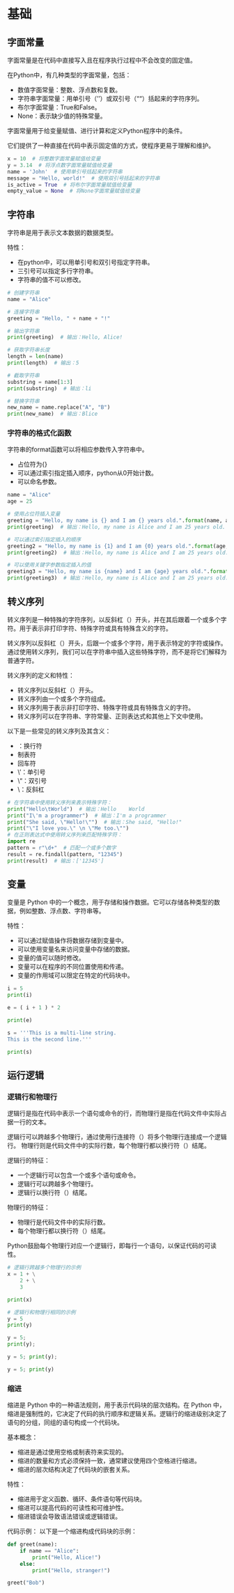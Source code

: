 # 基础


## 字面常量

字面常量是在代码中直接写入且在程序执行过程中不会改变的固定值。

在Python中，有几种类型的字面常量，包括：

- 数值字面常量：整数、浮点数和复数。
- 字符串字面常量：用单引号（''）或双引号（""）括起来的字符序列。
- 布尔字面常量：True和False。
- None：表示缺少值的特殊常量。

字面常量用于给变量赋值、进行计算和定义Python程序中的条件。

它们提供了一种直接在代码中表示固定值的方式，使程序更易于理解和维护。

```python
x = 10  # 将整数字面常量赋值给变量
y = 3.14  # 将浮点数字面常量赋值给变量
name = 'John'  # 使用单引号括起来的字符串
message = "Hello, world!"  # 使用双引号括起来的字符串
is_active = True  # 将布尔字面常量赋值给变量
empty_value = None  # 将None字面常量赋值给变量
```

## 字符串

字符串是用于表示文本数据的数据类型。

特性：

- 在python中，可以用单引号和双引号指定字符串。
- 三引号可以指定多行字符串。
- 字符串的值不可以修改。

```{python}
# 创建字符串
name = "Alice"

# 连接字符串
greeting = "Hello, " + name + "!"

# 输出字符串
print(greeting)  # 输出：Hello, Alice!

# 获取字符串长度
length = len(name)
print(length)  # 输出：5

# 截取字符串
substring = name[1:3]
print(substring)  # 输出：li

# 替换字符串
new_name = name.replace("A", "B")
print(new_name)  # 输出：Blice
```

### 字符串的格式化函数

字符串的format函数可以将相应参数传入字符串中。

- 占位符为{}
- 可以通过索引指定插入顺序，python从0开始计数。
- 可以命名参数。

```{python}
name = "Alice"
age = 25

# 使用占位符插入变量
greeting = "Hello, my name is {} and I am {} years old.".format(name, age)
print(greeting)  # 输出：Hello, my name is Alice and I am 25 years old.

# 可以通过索引指定插入的顺序
greeting2 = "Hello, my name is {1} and I am {0} years old.".format(age, name)
print(greeting2)  # 输出：Hello, my name is Alice and I am 25 years old.

# 可以使用关键字参数指定插入的值
greeting3 = "Hello, my name is {name} and I am {age} years old.".format(name="Alice", age=25)
print(greeting3)  # 输出：Hello, my name is Alice and I am 25 years old.
```


## 转义序列

转义序列是一种特殊的字符序列，以反斜杠（\）开头，并在其后跟着一个或多个字符。用于表示非打印字符、特殊字符或具有特殊含义的字符。

转义序列以反斜杠（\）开头，后跟一个或多个字符，用于表示特定的字符或操作。通过使用转义序列，我们可以在字符串中插入这些特殊字符，而不是将它们解释为普通字符。

转义序列的定义和特性：

- 转义序列以反斜杠（\）开头。
- 转义序列由一个或多个字符组成。
- 转义序列用于表示非打印字符、特殊字符或具有特殊含义的字符。
- 转义序列可以在字符串、字符常量、正则表达式和其他上下文中使用。

以下是一些常见的转义序列及其含义：

- \n：换行符
- \t：制表符
- \r：回车符
- \\'：单引号
- \\"：双引号
- \\：反斜杠

```{python}
# 在字符串中使用转义序列来表示特殊字符：
print("Hello\tWorld")  # 输出：Hello    World
print("I\'m a programmer")  # 输出：I'm a programmer
print("She said, \"Hello!\"")  # 输出：She said, "Hello!"
print("\"I love you.\" \n \"Me too.\"")
# 在正则表达式中使用转义序列来匹配特殊字符：
import re
pattern = r"\d+"  # 匹配一个或多个数字
result = re.findall(pattern, "12345")
print(result)  # 输出：['12345']
```


## 变量

变量是 Python 中的一个概念，用于存储和操作数据。它可以存储各种类型的数据，例如整数、浮点数、字符串等。

特性：

- 可以通过赋值操作将数据存储到变量中。
- 可以使用变量名来访问变量中存储的数据。
- 变量的值可以随时修改。
- 变量可以在程序的不同位置使用和传递。
- 变量的作用域可以限定在特定的代码块中。

```{python}
i = 5
print(i)

e = ( i + 1 ) * 2

print(e)

s = '''This is a multi-line string.
This is the second line.'''

print(s)
```

## 运行逻辑

### 逻辑行和物理行

逻辑行是指在代码中表示一个语句或命令的行，而物理行是指在代码文件中实际占据一行的文本。

逻辑行可以跨越多个物理行，通过使用行连接符（\）将多个物理行连接成一个逻辑行。
物理行则是代码文件中的实际行数，每个物理行都以换行符（\n）结尾。

逻辑行的特征：

- 一个逻辑行可以包含一个或多个语句或命令。
- 逻辑行可以跨越多个物理行。
- 逻辑行以换行符（\n）结尾。

物理行的特征：

- 物理行是代码文件中的实际行数。
- 每个物理行都以换行符（\n）结尾。

Python鼓励每个物理行对应一个逻辑行，即每行一个语句，以保证代码的可读性。

```{python}
# 逻辑行跨越多个物理行的示例
x = 1 + \
    2 + \
    3

print(x)

# 逻辑行和物理行相同的示例
y = 5
print(y)

y = 5;
print(y);

y = 5; print(y);

y = 5; print(y)

```

### 缩进

缩进是 Python 中的一种语法规则，用于表示代码块的层次结构。在 Python 中，缩进是强制性的，它决定了代码的执行顺序和逻辑关系。逻辑行的缩进级别决定了语句的分组，同组的语句构成一个代码块。

基本概念：

- 缩进是通过使用空格或制表符来实现的。
- 缩进的数量和方式必须保持一致，通常建议使用四个空格进行缩进。
- 缩进的层次结构决定了代码块的嵌套关系。

特性：

- 缩进用于定义函数、循环、条件语句等代码块。
- 缩进可以提高代码的可读性和可维护性。
- 缩进错误会导致语法错误或逻辑错误。

代码示例：
以下是一个缩进构成代码块的示例：

```{python}
def greet(name):
    if name == "Alice":
        print("Hello, Alice!")
    else:
        print("Hello, stranger!")

greet("Bob")
```

